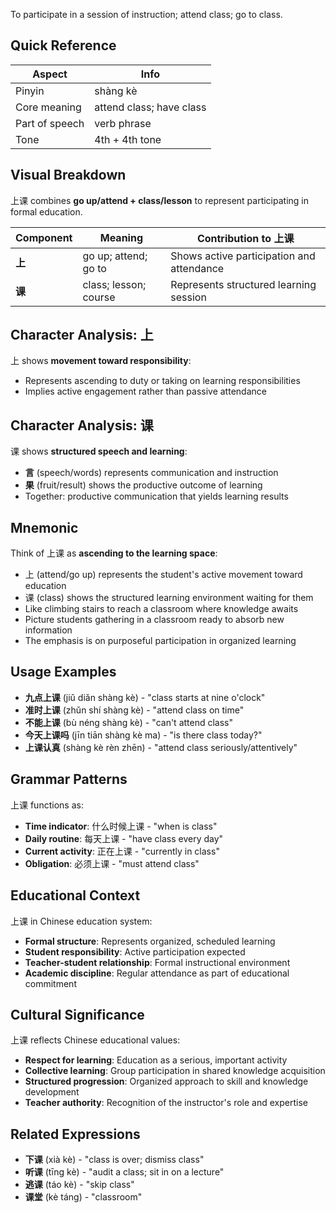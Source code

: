To participate in a session of instruction; attend class; go to class.

## Quick Reference

| Aspect         | Info                     |
| -------------- | ------------------------ |
| Pinyin         | shàng kè                 |
| Core meaning   | attend class; have class |
| Part of speech | verb phrase              |
| Tone           | 4th + 4th tone           |

## Visual Breakdown

上课 combines **go up/attend + class/lesson** to represent participating in formal education.

| Component | Meaning               | Contribution to 上课                      |
| --------- | --------------------- | ----------------------------------------- |
| **上**    | go up; attend; go to  | Shows active participation and attendance |
| **课**    | class; lesson; course | Represents structured learning session    |

## Character Analysis: 上

上 shows **movement toward responsibility**:

- Represents ascending to duty or taking on learning responsibilities
- Implies active engagement rather than passive attendance

## Character Analysis: 课

课 shows **structured speech and learning**:

- **言** (speech/words) represents communication and instruction
- **果** (fruit/result) shows the productive outcome of learning
- Together: productive communication that yields learning results

## Mnemonic

Think of 上课 as **ascending to the learning space**:

- 上 (attend/go up) represents the student's active movement toward education
- 课 (class) shows the structured learning environment waiting for them
- Like climbing stairs to reach a classroom where knowledge awaits
- Picture students gathering in a classroom ready to absorb new information
- The emphasis is on purposeful participation in organized learning

## Usage Examples

- **九点上课** (jiǔ diǎn shàng kè) - "class starts at nine o'clock"
- **准时上课** (zhǔn shí shàng kè) - "attend class on time"
- **不能上课** (bù néng shàng kè) - "can't attend class"
- **今天上课吗** (jīn tiān shàng kè ma) - "is there class today?"
- **上课认真** (shàng kè rèn zhēn) - "attend class seriously/attentively"

## Grammar Patterns

上课 functions as:

- **Time indicator**: 什么时候上课 - "when is class"
- **Daily routine**: 每天上课 - "have class every day"
- **Current activity**: 正在上课 - "currently in class"
- **Obligation**: 必须上课 - "must attend class"

## Educational Context

上课 in Chinese education system:

- **Formal structure**: Represents organized, scheduled learning
- **Student responsibility**: Active participation expected
- **Teacher-student relationship**: Formal instructional environment
- **Academic discipline**: Regular attendance as part of educational commitment

## Cultural Significance

上课 reflects Chinese educational values:

- **Respect for learning**: Education as a serious, important activity
- **Collective learning**: Group participation in shared knowledge acquisition
- **Structured progression**: Organized approach to skill and knowledge development
- **Teacher authority**: Recognition of the instructor's role and expertise

## Related Expressions

- **下课** (xià kè) - "class is over; dismiss class"
- **听课** (tīng kè) - "audit a class; sit in on a lecture"
- **逃课** (táo kè) - "skip class"
- **课堂** (kè táng) - "classroom"
